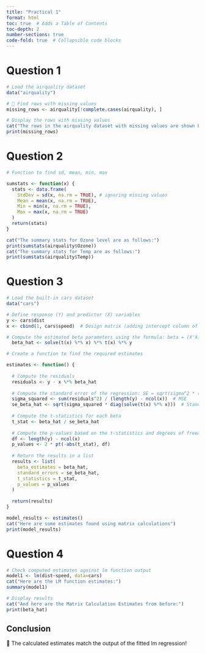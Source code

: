 ```yaml
---
title: "Practical 1"
format: html
toc: true  # Adds a Table of Contents
toc-depth: 2
number-sections: true
code-fold: true  # Collapsible code blocks
---
```


# Question 1

```r
# Load the airquality dataset 
data("airquality")

# 🔎 Find rows with missing values
missing_rows <- airquality[!complete.cases(airquality), ]

# Display the rows with missing values
cat("The rows in the airquality dataset with missing values are shown below:")
print(missing_rows)
```

# Question 2

```r
# Function to find sd, mean, min, max

sumstats <- function(x) {
  stats <- data.frame(
    StdDev = sd(x, na.rm = TRUE), # ignoring missing values
    Mean = mean(x, na.rm = TRUE),
    Min = min(x, na.rm = TRUE),
    Max = max(x, na.rm = TRUE)
  )
  return(stats)
}

cat("The summary stats for Ozone level are as follows:")
print(sumstats(airquality$Ozone))
cat("The summary stats for Temp are as follows:")
print(sumstats(airquality$Temp))
```

# Question 3

```r
# Load the built-in cars dataset
data("cars")

# Define response (Y) and predictor (X) variables
y <- cars$dist
x <- cbind(1, cars$speed)  # Design matrix (adding intercept column of 1s)

# Compute the estimated beta parameters using the formula: beta = (X'X)^(-1) * X'Y
  beta_hat <- solve(t(x) %*% x) %*% t(x) %*% y

# Create a function to find the required estimates

estimates <- function() {
  
  # Compute the residuals
  residuals <- y - x %*% beta_hat
  
  # Compute the standard error of the regression: SE = sqrt(sigma^2 * (X'X)^(-1))
  sigma_squared <- sum(residuals^2) / (length(y) - ncol(x))  # MSE
  se_beta_hat <- sqrt(sigma_squared * diag(solve(t(x) %*% x)))  # Standard errors
  
  # Compute the t-statistics for each beta
  t_stat <- beta_hat / se_beta_hat
  
  # Compute the p-values based on the t-statistics and degrees of freedom
  df <- length(y) - ncol(x)
  p_values <- 2 * pt(-abs(t_stat), df)
  
  # Return the results in a list
  results <- list(
    beta_estimates = beta_hat,
    standard_errors = se_beta_hat,
    t_statistics = t_stat,
    p_values = p_values
  )
  
  return(results)
}

model_results <- estimates()
cat("Here are some estimates found using matrix calculations")
print(model_results)
```

# Question 4

```r
# Check computed estimates against lm function output
model1 <- lm(dist~speed, data=cars)
cat("Here are the LM function estimates:")
summary(model1)

# Display results
cat("And here are the Matrix Calculation Estimates from before:")
print(beta_hat)

```

## Conclusion

🎉 The calculated estimates match the output of the fitted lm regression!
